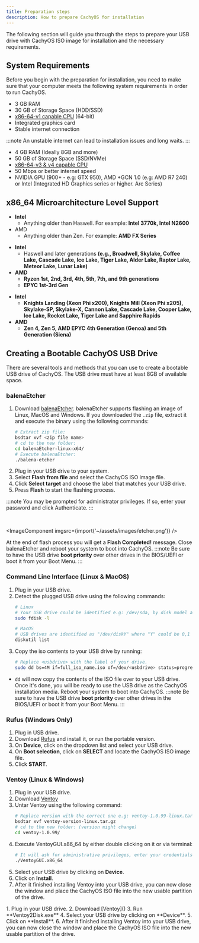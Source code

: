 ```yaml
---
title: Preparation steps
description: How to prepare CachyOS for installation
---
```



<Aside type="tip" title="Getting ready for CachyOS.">
   The following section will guide you through the steps to prepare your USB drive with CachyOS ISO image for installation and the necessary requirements.
</Aside>

## System Requirements

Before you begin with the preparation for installation, you need to make sure that your computer meets the following system requirements in order to run CachyOS.

<Tabs>

<TabItem label="Minimum requirements">

*   3 GB RAM
*   30 GB of Storage Space (HDD/SSD)
*   [x86-64-v1 capable CPU](/installation/installation_prepare#x86_64-microarchitecture-level-support) (64-bit)
*   Integrated graphics card
*   Stable internet connection

:::note
An unstable internet can lead to installation issues and long waits.
:::

</TabItem>

<TabItem label="Recommended requirements">

*   4 GB RAM (Ideally 8GB and more)
*   50 GB of Storage Space (SSD/NVMe)
*   [x86-64-v3 & v4 capable CPU](/installation/installation_prepare#x86_64-microarchitecture-level-support)
*   50 Mbps or better internet speed
*   NVIDIA GPU (900+ - e.g: GTX 950), AMD +GCN 1.0 (e.g: AMD R7 240) or Intel (Integrated HD Graphics series or higher. Arc Series)

</TabItem>

</Tabs>

## x86_64 Microarchitecture Level Support

<Tabs>

<TabItem label="x86_64-v1 Compatible CPUs">

- **Intel**
   - Anything older than Haswell. For example: **Intel 3770k, Intel N2600**
- AMD
   - Anything older than Zen. For example: **AMD FX Series**

</TabItem>

<TabItem label="x86_64-v3 Compatible CPUs">

- **Intel**
  - Haswell and later generations **(e.g., Broadwell, Skylake, Coffee Lake, Cascade Lake, Ice Lake, Tiger Lake, Alder Lake, Raptor Lake, Meteor Lake, Lunar Lake)**
- **AMD**
  - **Ryzen 1st, 2nd, 3rd, 4th, 5th, 7th, and 9th generations**
  - **EPYC 1st-3rd Gen**

</TabItem>

<TabItem label="x86_64-v4 Compatible CPUs">

- **Intel**
  - **Knights Landing (Xeon Phi x200), Knights Mill (Xeon Phi x205), Skylake-SP, Skylake-X, Cannon Lake, Cascade Lake, Cooper Lake, Ice Lake, Rocket Lake, Tiger Lake and Sapphire Rapids**
- **AMD**
  - **Zen 4, Zen 5, AMD EPYC 4th Generation (Genoa) and 5th Generation (Siena)**

</TabItem>

</Tabs>

## Creating a Bootable CachyOS USB Drive

There are several tools and methods that you can use to create a bootable USB drive of CachyOS. The USB drive must have at least 8GB of available space.

### balenaEtcher

<Steps>

1. Download [balenaEtcher](<https://etcher.balena.io/>). balenaEtcher supports flashing an image of Linux, MacOS and Windows.
   If you downloaded the `.zip` file, extract it and execute the binary using the following commands:
      ```sh
      # Extract zip file:
      bsdtar xvf <zip file name>
      # cd to the new folder:
      cd balenaEtcher-linux-x64/
      # Execute balenaEtcher:
      ./balena-etcher
      ```
2. Plug in your USB drive to your system.
3. Select **Flash from file** and select the CachyOS ISO image file.
4. Click **Select target** and choose the label that matches your USB drive.
5. Press **Flash** to start the flashing process.

</Steps>

:::note
You may be prompted for administrator privileges. If so, enter your password and click Authenticate.
:::

<br />

<ImageComponent imgsrc={import('~/assets/images/etcher.png')} />

At the end of flash process you will get a **Flash Completed!** message. Close balenaEtcher and reboot your system to boot into CachyOS.
:::note
Be sure to have the USB drive **boot priority** over other drives in the BIOS/UEFI or boot it from your Boot Menu.
:::


### Command Line Interface (Linux & MacOS)

<Steps>

1. Plug in your USB drive.
2. Detect the plugged USB drive using the following commands:
   ```sh
   # Linux
   # Your USB drive could be identified e.g: /dev/sda, by disk model and size.
   sudo fdisk -l
   
   # MacOS
   # USB drives are identified as "/dev/diskY" where "Y" could be 0,1 etc.
   diskutil list 
   ```
3. Copy the iso contents to your USB drive by running:
   ```sh
   # Replace <usbdrive> with the label of your drive.
   sudo dd bs=4M if=full_iso_name.iso of=/dev/<usbdrive> status=progress oflag=sync
   ```
</Steps>

- `dd` will now copy the contents of the ISO file over to your USB drive. Once it's done, you will be ready to use the USB drive as the CachyOS installation media. Reboot your system to boot into CachyOS.
:::note
Be sure to have the USB drive **boot priority** over other drives in the BIOS/UEFI or boot it from your Boot Menu.
:::

### Rufus (Windows Only)

<Steps>

1. Plug in USB drive.
2. Download [Rufus](<https://rufus.ie/>) and install it, or run the portable version.
3. On **Device**, click on the dropdown list and select your USB drive.
4. On **Boot selection**, click on **SELECT** and locate the CachyOS ISO image file.
5. Click **START**.

</Steps>

### Ventoy (Linux & Windows)

<Tabs>

<TabItem label="Linux">

<Steps>

1. Plug in your USB drive.
2. Download [Ventoy](<https://www.ventoy.net/en/download.html>)
3. Untar Ventoy using the following command:
   ```sh
   # Replace version with the correct one e.g: ventoy-1.0.99-linux.tar.gz
   bsdtar xvf ventoy-version-linux.tar.gz
   # cd to the new folder: (version might change)
   cd ventoy-1.0.99/
   ```
4. Execute VentoyGUI.x86_64 by either double clicking on it or via terminal:
   ```sh
   # It will ask for administrative privileges, enter your credentials
   ./VentoyGUI.x86_64
   ```
5. Select your USB drive by clicking on **Device**.
6. Click on **Install**.
7. After it finished installing Ventoy into your USB drive, you can now close the window and place the CachyOS ISO file into the new usable partition of the drive.

</Steps>

</TabItem>

<TabItem label="Windows">

<Steps>
1. Plug in your USB drive.
2. Download [Ventoy](<https://www.ventoy.net/en/download.html>)
3. Run **Ventoy2Disk.exe**
4. Select your USB drive by clicking on **Device**.
5. Click on **Install**.
6. After it finished installing Ventoy into your USB drive, you can now close the window and place the CachyOS ISO file into the new usable partition of the drive.
</Steps>

</TabItem>

</Tabs>
